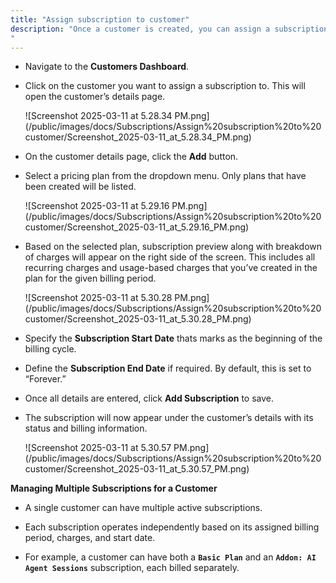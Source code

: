 ```yaml
---
title: "Assign subscription to customer"
description: "Once a customer is created, you can assign a subscription to them by following these steps:
"
---
```


* Navigate to the **Customers Dashboard**.

* Click on the customer you want to assign a subscription to. This will open the customer’s details page.

  <Frame>
    ![Screenshot 2025-03-11 at 5.28.34 PM.png](/public/images/docs/Subscriptions/Assign%20subscription%20to%20customer/Screenshot_2025-03-11_at_5.28.34_PM.png)
  </Frame>

* On the customer details page, click the **Add** button.

* Select a pricing plan from the dropdown menu. Only plans that have been created will be listed.

  <Frame>
    ![Screenshot 2025-03-11 at 5.29.16 PM.png](/public/images/docs/Subscriptions/Assign%20subscription%20to%20customer/Screenshot_2025-03-11_at_5.29.16_PM.png)
  </Frame>

* Based on the selected plan, subscription preview along with breakdown of charges will appear on the right side of the screen. This includes all recurring charges and usage-based charges that you’ve created in the plan for the given billing period.

  <Frame>
    ![Screenshot 2025-03-11 at 5.30.28 PM.png](/public/images/docs/Subscriptions/Assign%20subscription%20to%20customer/Screenshot_2025-03-11_at_5.30.28_PM.png)
  </Frame>

* Specify the **Subscription Start Date** thats marks as the beginning of the billing cycle.

* Define the **Subscription End Date** if required. By default, this is set to “Forever.”

* Once all details are entered, click **Add Subscription** to save.

* The subscription will now appear under the customer’s details with its status and billing information.

  <Frame>
    ![Screenshot 2025-03-11 at 5.30.57 PM.png](/public/images/docs/Subscriptions/Assign%20subscription%20to%20customer/Screenshot_2025-03-11_at_5.30.57_PM.png)
  </Frame>

**Managing Multiple Subscriptions for a Customer**

* A single customer can have multiple active subscriptions.

* Each subscription operates independently based on its assigned billing period, charges, and start date.

* For example, a customer can have both a **`Basic Plan`** and an **`Addon: AI Agent Sessions`** subscription, each billed separately.